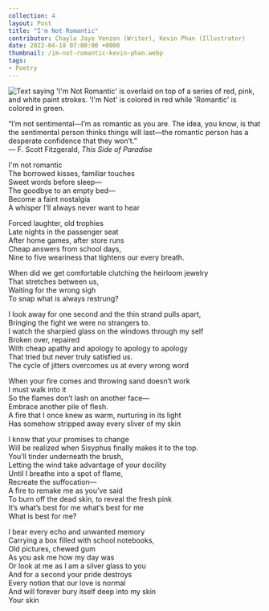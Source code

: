 ---
collection: 4
layout: Post
title: "I'm Not Romantic"
contributor: Chayla Jaye Venzon (Writer), Kevin Phan (Illustrator)
date: 2022-04-18 07:00:00 +0000
thumbnail: /im-not-romantic-kevin-phan.webp
tags: 
- Poetry
---
<div class="center">
    <img src="/images/4/im-not-romantic-kevin-phan.png" 
        alt="Text saying 'I'm Not Romantic' is overlaid on top of a series of red, pink, and white paint strokes. 'I'm Not' is colored in red while 'Romantic' is colored in green."
        class="w650" />
</div>

<p class="center">
“I’m not sentimental&mdash;I’m as romantic as you are. The idea, you know, is that the sentimental person thinks things will last&mdash;the romantic person has a desperate confidence that they won’t.”<br />
&mdash; F. Scott Fitzgerald, <em>This Side of Paradise</em>
</p>

I'm not romantic<br />
The borrowed kisses, familiar touches<br />
Sweet words before sleep&mdash;<br />
The goodbye to an empty bed&mdash;<br />
Become a faint nostalgia<br />
A whisper I’ll always never want to hear 

Forced laughter, old trophies<br />
Late nights in the passenger seat<br />
After home games, after store runs<br />
Cheap answers from school days,<br />
Nine to five weariness that tightens our every breath.

When did we get comfortable clutching the heirloom jewelry<br />
That stretches between us,<br />
Waiting for the wrong sigh<br />
To snap what is always restrung?

I look away for one second and the thin strand pulls apart,<br />
Bringing the fight we were no strangers to.<br />
I watch the sharpied glass on the windows through my self<br />
Broken over, repaired<br />
With cheap apathy and apology to apology to apology<br />
That tried but never truly satisfied us.<br />
The cycle of jitters overcomes us at every wrong word

When your fire comes and throwing sand doesn’t work<br />
I must walk into it<br />
So the flames don’t lash on another face&mdash;<br />
Embrace another pile of flesh.<br />
A fire that I once knew as warm, nurturing in its light<br />
Has somehow stripped away every sliver of my skin

I know that your promises to change<br />
Will be realized when Sisyphus finally makes it to the top.<br />
You’ll tinder underneath the brush,<br />
Letting the wind take advantage of your docility<br />
Until I breathe into a spot of flame,<br />
Recreate the suffocation&mdash;<br />
A fire to remake me as you’ve said<br />
To burn off the dead skin, to reveal the fresh pink<br />
It’s what’s best for me what’s best for me<br />
What is best for me?

I bear every echo and unwanted memory<br />
Carrying a box filled with school notebooks,<br />
Old pictures, chewed gum<br />
As you ask me how my day was<br />
Or look at me as I am a silver glass to you<br />
And for a second your pride destroys<br />
Every notion that our love is normal<br />
And will forever bury itself deep into my skin<br />
Your skin
